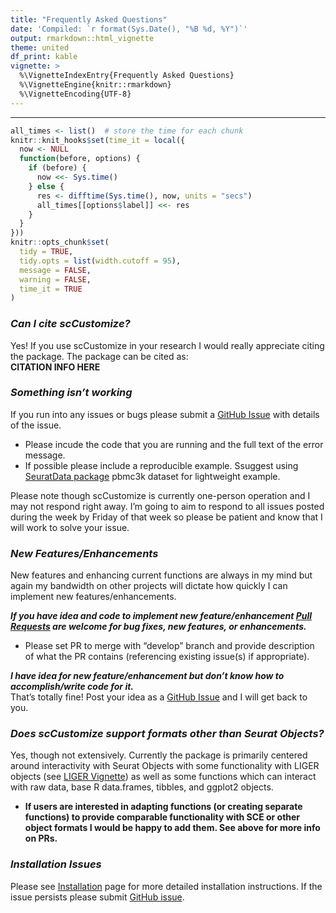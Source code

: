 ```yaml
---
title: "Frequently Asked Questions"
date: 'Compiled: `r format(Sys.Date(), "%B %d, %Y")`'
output: rmarkdown::html_vignette
theme: united
df_print: kable
vignette: >
  %\VignetteIndexEntry{Frequently Asked Questions}
  %\VignetteEngine{knitr::rmarkdown}
  %\VignetteEncoding{UTF-8}
---
```

***

<style>
p.caption {
  font-size: 0.8em;
}
</style>

```r
all_times <- list()  # store the time for each chunk
knitr::knit_hooks$set(time_it = local({
  now <- NULL
  function(before, options) {
    if (before) {
      now <<- Sys.time()
    } else {
      res <- difftime(Sys.time(), now, units = "secs")
      all_times[[options$label]] <<- res
    }
  }
}))
knitr::opts_chunk$set(
  tidy = TRUE,
  tidy.opts = list(width.cutoff = 95),
  message = FALSE,
  warning = FALSE,
  time_it = TRUE
)
```

### *Can I cite scCustomize?*
Yes!  If you use scCustomize in your research I would really appreciate citing the package.  The package can be cited as:  
**CITATION INFO HERE**

### *Something isn't working*
If you run into any issues or bugs please submit a [GitHub Issue](https://github.com/samuel-marsh/scCustomize/issues) with details of the issue.   
  
- Please incude the code that you are running and the full text of the error message.
- If possible please include a reproducible example.  Ssuggest using [SeuratData package](https://github.com/satijalab/seurat-data) pbmc3k dataset for lightweight example.

Please note though scCustomize is currently one-person operation and I may not respond right away.  I'm going to aim to respond to all issues posted during the week by Friday of that week so please be patient and know that I will work to solve your issue.

### *New Features/Enhancements*
New features and enhancing current functions are always in my mind but again my bandwidth on other projects will dictate how quickly I can implement new features/enhancements.

***If you have idea and code to implement new feature/enhancement [Pull Requests](https://github.com/samuel-marsh/scCustomize/pulls) are welcome for bug fixes, new features, or enhancements.***  
  
- Please set PR to merge with "develop" branch and provide description of what the PR contains (referencing existing issue(s) if appropriate).

***I have idea for new feature/enhancement but don't know how to accomplish/write code for it.***  
That's totally fine!  Post your idea as a [GitHub Issue](https://github.com/samuel-marsh/scCustomize/issues) and I will get back to you.

### *Does scCustomize support formats other than Seurat Objects?*
Yes, though not extensively.  Currently the package is primarily centered around interactivity with Seurat Objects with some functionality with LIGER objects (see [LIGER Vignette](LINK)) as well as some functions which can interact with raw data, base R data.frames, tibbles, and ggplot2 objects.  

* **If users are interested in adapting functions (or creating separate functions) to provide comparable functionality with SCE or other object formats I would be happy to add them.  See above for more info on PRs.**

### *Installation Issues*  
Please see [Installation](LINK) page for more detailed installation instructions.  If the issue persists please submit [GitHub issue](https://github.com/samuel-marsh/scCustomize/issues).





